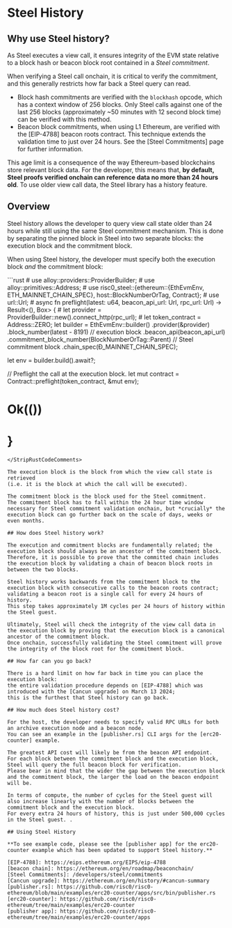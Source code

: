 
# Steel History

## Why use Steel history?

As Steel executes a view call, it ensures integrity of the EVM state relative to a block hash or beacon block root contained in a _Steel commitment_.

When verifying a Steel call onchain, it is critical to verify the commitment, and this generally restricts how far back a Steel query can read.

* Block hash commitments are verified with the `blockhash` opcode, which has a context window of 256 blocks.
  Only Steel calls against one of the last 256 blocks (approximately ~50 minutes with 12 second block time) can be verified with this method.
* Beacon block commitments, when using L1 Ethereum, are verified with the [EIP-4788] beacon roots contract.
  This technique extends the validation time to just over 24 hours.
  See the [Steel Commitments] page for further information.

This age limit is a consequence of the way Ethereum-based blockchains store relevant block data.
For the developer, this means that, **by default, Steel proofs verified onchain can reference data no more than 24 hours old**.
To use older view call data, the Steel library has a history feature.

## Overview

Steel history allows the developer to query view call state older than 24 hours while still using the same Steel commitment mechanism.
This is done by separating the pinned block in Steel into two separate blocks: the execution block and the commitment block.

When using Steel history, the developer must specify both the execution block *and* the commitment block:

<StripRustCodeComments>
```rust
# use alloy::providers::ProviderBuilder;
# use alloy::primitives::Address;
# use risc0_steel::{ethereum::{EthEvmEnv, ETH_MAINNET_CHAIN_SPEC}, host::BlockNumberOrTag, Contract};
# use url::Url;
# async fn preflight(latest: u64, beacon_api_url: Url, rpc_url: Url) -> Result<(), Box<dyn std::error::Error>> {
# let provider = ProviderBuilder::new().connect_http(rpc_url);
# let token_contract = Address::ZERO;
let builder = EthEvmEnv::builder()
    .provider(&provider)
    .block_number(latest - 8191) // execution block
    .beacon_api(beacon_api_url)
    .commitment_block_number(BlockNumberOrTag::Parent) // Steel commitment block
    .chain_spec(&ETH_MAINNET_CHAIN_SPEC);

let env = builder.build().await?;

// Preflight the call at the execution block.
let mut contract = Contract::preflight(token_contract, &mut env);
# Ok(())
# }
```
</StripRustCodeComments>

The execution block is the block from which the view call state is retrieved
(i.e. it is the block at which the call will be executed).

The commitment block is the block used for the Steel commitment.
The commitment block has to fall within the 24 hour time window necessary for Steel commitment validation onchain, but *crucially* the execution block can go further back on the scale of days, weeks or even months.

## How does Steel history work?

The execution and commitment blocks are fundamentally related; the execution block should always be an ancestor of the commitment block. Therefore, it is possible to prove that the committed chain includes the execution block by validating a chain of beacon block roots in between the two blocks.

Steel history works backwards from the commitment block to the execution block with consecutive calls to the beacon roots contract;
validating a beacon root is a single call for every 24 hours of history.
This step takes approximately 1M cycles per 24 hours of history within the Steel guest.

Ultimately, Steel will check the integrity of the view call data in the execution block by proving that the execution block is a canonical ancestor of the commitment block.
Once onchain, successfully validating the Steel commitment will prove the integrity of the block root for the commitment block.

## How far can you go back?

There is a hard limit on how far back in time you can place the execution block:
the entire validation procedure depends on [EIP-4788] which was introduced with the [Cancun upgrade] on March 13 2024;
this is the furthest that Steel history can go back.

## How much does Steel history cost?

For the host, the developer needs to specify valid RPC URLs for both an archive execution node and a beacon node.
You can see an example in the [publisher.rs] CLI args for the [erc20-counter] example.

The greatest API cost will likely be from the beacon API endpoint.
For each block between the commitment block and the execution block, Steel will query the full beacon block for verification.
Please bear in mind that the wider the gap between the execution block and the commitment block, the larger the load on the beacon endpoint will be.

In terms of compute, the number of cycles for the Steel guest will also increase linearly with the number of blocks between the commitment block and the execution block.
For every extra 24 hours of history, this is just under 500,000 cycles in the Steel guest. .

## Using Steel History

**To see example code, please see the [publisher app] for the erc20-counter example which has been updated to support Steel history.**

[EIP-4788]: https://eips.ethereum.org/EIPS/eip-4788
[beacon chain]: https://ethereum.org/en/roadmap/beaconchain/
[Steel Commitments]: /developers/steel/commitments
[Cancun upgrade]: https://ethereum.org/en/history/#cancun-summary
[publisher.rs]: https://github.com/risc0/risc0-ethereum/blob/main/examples/erc20-counter/apps/src/bin/publisher.rs
[erc20-counter]: https://github.com/risc0/risc0-ethereum/tree/main/examples/erc20-counter
[publisher app]: https://github.com/risc0/risc0-ethereum/tree/main/examples/erc20-counter/apps
